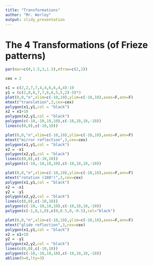 ```yaml
---
title: "Transformations"
author: "Mr. Worley"
output: slidy_presentation
---
```



# The 4 Transformations (of Frieze patterns)

```r
par(mar=c(0,1.5,3,1.5),mfrow=c(2,2))

cex = 2

x1 = c(2,2,7,7,4,4,6,6,4,4)-10
y1 = (c(2,8,8,7,7,6,6,5,5,2)-5)*3
plot(0,0,"n",xlim=c(-10,10),ylim=c(-10,10),axes=F,ann=F)
mtext("translation",3,cex=cex)
polygon(x1,y1,col = "black")
x2 = x1+10
polygon(x2,y1,col = "black")
polygon(c(-10,-10,10,10),c(-10,10,10,-10))
lines(c(0,0),c(-10,10))

plot(0,0,"n",xlim=c(-10,10),ylim=c(-10,10),axes=F,ann=F)
mtext("mirror reflection",3,cex=cex)
polygon(x1,y1,col = "black")
x2 = -x1
polygon(x2,y1,col = "black")
lines(c(0,0),c(-10,10))
polygon(c(-10,-10,10,10),c(-10,10,10,-10))

plot(0,0,"n",xlim=c(-10,10),ylim=c(-10,10),axes=F,ann=F)
mtext("rotation (180°)",3,cex=cex)
polygon(x1,y1,col = "black")
x2 = -x1
y2 = -y1
polygon(x2,y2,col = "black")
lines(c(0,0),c(-10,10))
polygon(c(-10,-10,10,10),c(-10,10,10,-10))
polygon(c(-1,0,1,0),c(0,0.5,0,-0.5),col="black")

plot(0,0,"n",xlim=c(-10,10),ylim=c(-10,10),axes=F,ann=F)
mtext("glide reflection",3,cex=cex)
polygon(x1,y1,col = "black")
x2 = x1+10
y2 = -y1
polygon(x2,y2,col = "black")
lines(c(0,0),c(-10,10))
polygon(c(-10,-10,10,10),c(-10,10,10,-10))
abline(h=0,lty=3)


```


